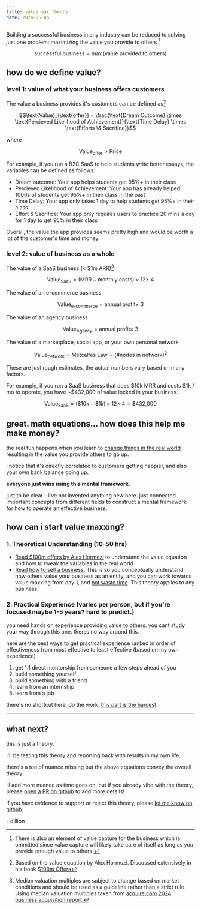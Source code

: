 ```yaml
---
title: value max theory
date: 2024-05-06
---
```


Building a successful business in any industry can be reduced to solving just one problem: maximizing the value you provide to others [^1]

```math
\text{successful business} = \max (\text{value provided to others})
```

## how do we define value?

### level 1: value of what your business offers customers

The value a business provides it's customers can be defined as[^2]

```math
\text{Value}_{\text{offer}} = \frac{\text{Dream Outcome} \times \text{Percieved Likelihood of Achievement}}{\text{Time Delay} \times \text{Efforts \& Sacrifice}}
```
where
```math
\text{Value}_{\text{offer}} > \text{Price}
```

For example, if you run a B2C SaaS to help students write better essays, the variables can be defined as follows:
- Dream outcome: Your app helps students get 95%+ in their class
- Percieved Likelihood of Achievement: Your app has already helped 1000s of students get 95%+ in their class in the past
- Time Delay: Your app only takes 1 day to help students get 95%+ in their class
- Effort & Sacrifice: Your app only requires users to practice 20 mins a day for 1 day to get 95% in their class

Overall, the value the app provides seems pretty high and would be worth a lot of the customer's time and money.

### level 2: value of business as a whole 

The value of a SaaS business (< $1m ARR)[^3]
```math
\text{Value}_{\text{SaaS}} = (\text{MRR} - \text{monthly costs}) \times 12 \times ~4
```

The value of an e-commerce business 
```math
\text{Value}_{\text{e-commerce}} = \text{annual profit} \times ~3
```

The value of an agency business
```math
\text{Value}_{\text{Agency}} = \text{annual profit} \times ~3
```

The value of a marketplace, social app, or your own personal network
```math
\text{Value}_{\text{network}} = \text{Metcalfes Law} = (\text{\# nodes in network})^2
```

These are just rough estimates, the actual numbers vary based on many factors.

For example, if you run a SaaS business that does \$10k MRR and costs \$1k / mo to operate, you have ~\$432,000 of value locked in your business.

```math
\text{Value}_{\text{SaaS}} = (\text{\$10k} - \text{\$1k}) \times 12 \times ~4 = \text{\$432,000}
```

## great. math equations... how does this help me make money?

the real fun happens when you learn to [change things in the real world](https://twitter.com/dillionverma/status/1786065783463858582) resulting in the value you provide others to go up.

i notice that it's directly correlated to customers getting happier, and also your own bank balance going up. 

**everyone just wins using this mental framework.**

just to be clear - i've not invented anything new here. just connected important concepts from different fields to construct a mental framework for how to operate an effective business.

## how can i start value maxxing?

### 1. Theoretical Understanding (10-50 hrs)

- [Read $100m offers by Alex Hormozi](https://www.goodreads.com/en/book/show/58612786) to understand the value equation and how to tweak the variables in the real world
- [Read how to sell a business](https://blog.acquire.com/acquire-biannual-acquisition-multiples-report-2024/). This is so you conceptually understand how others value your business as an entity, and you can work towards value maxxing from day 1, and [not waste time](https://twitter.com/dillionverma/status/1786065783463858582). This theory applies to any business.

### 2. Practical Experience (varies per person, but if you're focused maybe 1-5 years? hard to predict.)

you need hands on experience providing value to others. you cant study your way through this one. theres no way around this.

here are the best ways to get practical experience ranked in order of effectiveness from most effective to least effective (based on my own experience)

1. get 1:1 direct mentorship from someone a few steps ahead of you
1. build something yourself
1. build something with a friend
1. learn from an internship
1. learn from a job

there's no shortcut here. do the work. [this part is the hardest](https://twitter.com/dillionverma/status/1786784385687072895).

---

## what next?

this is just a theory.

i'll be testing this theory and reporting back with results in my own life.

there's a ton of nuance missing but the above equations convey the overall theory

ill add more nuance as time goes on, but if you already vibe with the theory, please [open a PR on github](https://github.com/dillionverma/valuemaxtheory.com) to add more details!

if you have evidence to support or reject this theory, please [let me know on github](https://github.com/dillionverma/valuemaxtheory.com).

\- dillion


[^1]: There is also an element of value capture for the business which is ommitted since value capture will likely take care of itself as long as you provide enough value to others.
[^2]: Based on the value equation by Alex Hormozi. Discussed extensively in his book [$100m Offers](https://www.goodreads.com/en/book/show/58612786)
[^3]: Median valuation multiples are subject to change based on market conditions and should be used as a guideline rather than a strict rule. Using median valuation multiples taken from [acquire.com 2024 business acquisition report.](https://blog.acquire.com/acquire-biannual-acquisition-multiples-report-2024/)